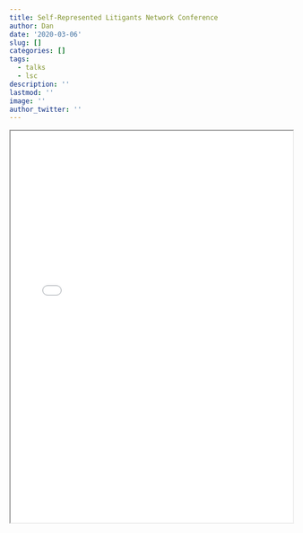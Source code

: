 ```yaml
---
title: Self-Represented Litigants Network Conference
author: Dan
date: '2020-03-06'
slug: []
categories: []
tags:
  - talks
  - lsc
description: ''
lastmod: ''
image: ''
author_twitter: ''
---
```


<div width='80%'  >
  <iframe width='100%' height='700px' src='slides.pdf' > </iframe>
</div>